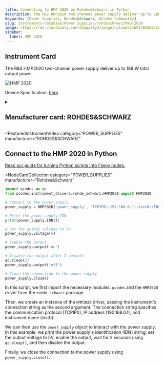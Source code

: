 ```yaml
---
title: Connecting to HMP 2020 by Rohdes&Schwarz in Python
description: The R&S HMP2020 two-channel power supply deliver up to 188 W total output power
keywords: [Power Supplies, Rohdes&Schwarz, QCodes Community]
slug: instruments-database/Power Supplies/rohdeschwarz/hmp-2020
image: https://res.cloudinary.com/dhopxs1y3/image/upload/v1691782566/Instruments/Power%20Supplies/HMP-2020/HMP-2020.jpg
sidebar:
  label: HMP 2020
---
```



## Instrument Card

The R&S HMP2020 two-channel power supply deliver up to 188 W total output power

![HMP 2020](https://res.cloudinary.com/dhopxs1y3/image/upload/v1691782566/Instruments/Power%20Supplies/HMP-2020/HMP-2020.jpg)

Device Specification: [here](https://www.farnell.com/datasheets/3677014.pdf)

<details style={{ marginTop: "15px"}}>
<summary><h2 style={{display:'inline'}}>Manufacturer card: ROHDES&SCHWARZ</h2></summary>

![ROHDES&SCHWARZ](https://res.cloudinary.com/dhopxs1y3/image/upload/v1692806194/Instruments/Vendor%20Logos/RohdeSchwarz.png)

Rohde & Schwarz GmbH & Co KG is an international electronics group specializing in the fields of electronic test equipment, broadcast & media, cybersecurity, radiomonitoring and radiolocation, and radiocommunication.

- Headquarters: Munich, Germany
- Yearly Revenue (millions, USD): 2500
- Vendor Website: [here](https://www.rohde-schwarz.com/ca/home_48230.html)

</details>


<FeaturedInstrumentVideo
  category="POWER_SUPPLIES"
  manufacturer="ROHDES&SCHWARZ"
></FeaturedInstrumentVideo>

## Connect to the HMP 2020 in Python

[Read our guide for turning Python scripts into Flojoy nodes.](https://docs.flojoy.ai/contribution/blocks/custom-flojoy-block/)


<Tabs>
<TabItem value="Flojoy" label="Flojoy" className="flojoy-instrument-tabs">

<NodeCardCollection
  category="POWER_SUPPLIES"
  manufacturer="Rohdes&Schwarz"
></NodeCardCollection>

</TabItem>
<TabItem value="QCodes Community" label="QCodes Community">

```python
import qcodes as qc
from qcodes.instrument_drivers.rohde_schwarz.HMP2020 import HMP2020

# Connect to the power supply
power_supply = HMP2020('power_supply', 'TCPIP0::192.168.0.1::inst0::INSTR')

# Print the power supply IDN
print(power_supply.IDN())

# Set the output voltage to 5V
power_supply.voltage(5)

# Enable the output
power_supply.output('on')

# Disable the output after 2 seconds
qc.sleep(2)
power_supply.output('off')

# Close the connection to the power supply
power_supply.close()
```

In this script, we first import the necessary modules: `qcodes` and the `HMP2020` driver from the `rohde_schwarz` package.

Then, we create an instance of the `HMP2020` driver, passing the instrument's connection string as the second argument. The connection string specifies the communication protocol (TCPIP0), IP address (192.168.0.1), and instrument name (inst0).

We can then use the `power_supply` object to interact with the power supply. In this example, we print the power supply's identification (IDN) string, set the output voltage to 5V, enable the output, wait for 2 seconds using `qc.sleep()`, and then disable the output.

Finally, we close the connection to the power supply using `power_supply.close()`.

</TabItem>
</Tabs>
